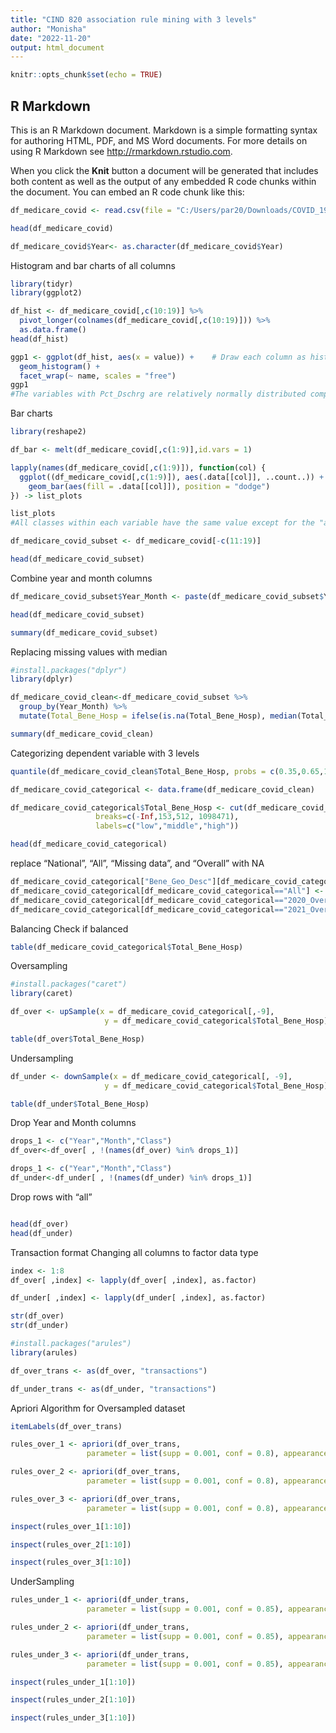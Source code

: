 ---
title: "CIND 820 association rule mining with 3 levels"
author: "Monisha"
date: "2022-11-20"
output: html_document
---

```{r setup, include=FALSE}
knitr::opts_chunk$set(echo = TRUE)
```

## R Markdown

This is an R Markdown document. Markdown is a simple formatting syntax for authoring HTML, PDF, and MS Word documents. For more details on using R Markdown see <http://rmarkdown.rstudio.com>.

When you click the **Knit** button a document will be generated that includes both content as well as the output of any embedded R code chunks within the document. You can embed an R code chunk like this:

```{r}
df_medicare_covid <- read.csv(file = "C:/Users/par20/Downloads/COVID_19_Hospitalization_Trends_Report_Data_file_20220526/COVID_19_Hospitalization_Trends_Report_Data_file_20220526.csv")
```
```{r}
head(df_medicare_covid)
```
```{r}
df_medicare_covid$Year<- as.character(df_medicare_covid$Year)
```


Histogram and bar charts of all columns
```{r}
library(tidyr)
library(ggplot2)
```
```{r}
df_hist <- df_medicare_covid[,c(10:19)] %>%                          
  pivot_longer(colnames(df_medicare_covid[,c(10:19)])) %>% 
  as.data.frame()
head(df_hist)                                
```
```{r}
ggp1 <- ggplot(df_hist, aes(x = value)) +    # Draw each column as histogram
  geom_histogram() + 
  facet_wrap(~ name, scales = "free")
ggp1
#The variables with Pct_Dschrg are relatively normally distributed compared to the other numeric variables
```
Bar charts
```{r}
library(reshape2)
```
```{r}
df_bar <- melt(df_medicare_covid[,c(1:9)],id.vars = 1)
```


```{r}
lapply(names(df_medicare_covid[,c(1:9)]), function(col) {
  ggplot((df_medicare_covid[,c(1:9)]), aes(.data[[col]], ..count..)) + 
    geom_bar(aes(fill = .data[[col]]), position = "dodge")
}) -> list_plots
```
```{r}
list_plots
#All classes within each variable have the same value except for the "all", "overall", and "national" ones which encompass everything
```

```{r}
df_medicare_covid_subset <- df_medicare_covid[-c(11:19)]
```
```{r}
head(df_medicare_covid_subset)
```
Combine year and month columns
```{r}
df_medicare_covid_subset$Year_Month <- paste(df_medicare_covid_subset$Year, df_medicare_covid_subset$Month, sep="_")
```
```{r}
head(df_medicare_covid_subset)
```



```{r}
summary(df_medicare_covid_subset)
```

Replacing missing values with median
```{r}
#install.packages("dplyr")
library(dplyr)
```
```{r}
df_medicare_covid_clean<-df_medicare_covid_subset %>%
  group_by(Year_Month) %>%
  mutate(Total_Bene_Hosp = ifelse(is.na(Total_Bene_Hosp), median(Total_Bene_Hosp, na.rm = T), Total_Bene_Hosp))
```
```{r}
summary(df_medicare_covid_clean)

```




Categorizing dependent variable with 3 levels
```{r}
quantile(df_medicare_covid_clean$Total_Bene_Hosp, probs = c(0.35,0.65,1))
```
```{r}
df_medicare_covid_categorical <- data.frame(df_medicare_covid_clean)
```
```{r}
df_medicare_covid_categorical$Total_Bene_Hosp <- cut(df_medicare_covid_clean$Total_Bene_Hosp, 
                   breaks=c(-Inf,153,512, 1098471), 
                   labels=c("low","middle","high"))
```


```{r}
head(df_medicare_covid_categorical)
```
replace "National", "All", "Missing data", and "Overall" with NA

```{r}
df_medicare_covid_categorical["Bene_Geo_Desc"][df_medicare_covid_categorical["Bene_Geo_Desc"] == "National"] <- NA
df_medicare_covid_categorical[df_medicare_covid_categorical=="All"] <- NA
df_medicare_covid_categorical[df_medicare_covid_categorical=="2020_Overall"] <- NA
df_medicare_covid_categorical[df_medicare_covid_categorical=="2021_Overall"] <- NA
```
Balancing
Check if balanced
```{r}
table(df_medicare_covid_categorical$Total_Bene_Hosp)
```



Oversampling
```{r}
#install.packages("caret")
library(caret)
```


```{r}
df_over <- upSample(x = df_medicare_covid_categorical[,-9],
                     y = df_medicare_covid_categorical$Total_Bene_Hosp)
```
```{r}
table(df_over$Total_Bene_Hosp)
```
Undersampling

```{r}
df_under <- downSample(x = df_medicare_covid_categorical[, -9],
                     y = df_medicare_covid_categorical$Total_Bene_Hosp)
```
```{r}
table(df_under$Total_Bene_Hosp)
```

Drop Year and Month columns
```{r}
drops_1 <- c("Year","Month","Class")
df_over<-df_over[ , !(names(df_over) %in% drops_1)]

drops_1 <- c("Year","Month","Class")
df_under<-df_under[ , !(names(df_under) %in% drops_1)]

```
Drop rows with "all"
```{r}
```

```{r}
head(df_over)
head(df_under)
```


Transaction format
Changing all columns to factor data type
```{r}
index <- 1:8
df_over[ ,index] <- lapply(df_over[ ,index], as.factor)
```


```{r}
df_under[ ,index] <- lapply(df_under[ ,index], as.factor)
```
```{r}
str(df_over)
str(df_under)
```



```{r}
#install.packages("arules")
library(arules)
```

```{r}
df_over_trans <- as(df_over, "transactions")

```
```{r}
df_under_trans <- as(df_under, "transactions")
```

Apriori Algorithm for Oversampled dataset
```{r}
itemLabels(df_over_trans)
```

```{r}
rules_over_1 <- apriori(df_over_trans,
                 parameter = list(supp = 0.001, conf = 0.8), appearance = list(rhs=c("Total_Bene_Hosp=low")))

rules_over_2 <- apriori(df_over_trans,
                 parameter = list(supp = 0.001, conf = 0.8), appearance = list(rhs=c("Total_Bene_Hosp=middle")))

rules_over_3 <- apriori(df_over_trans,
                 parameter = list(supp = 0.001, conf = 0.8), appearance = list(rhs=c("Total_Bene_Hosp=high")))
```

```{r}
inspect(rules_over_1[1:10])
```

```{r}
inspect(rules_over_2[1:10])
```
```{r}
inspect(rules_over_3[1:10])
```

UnderSampling
```{r}
rules_under_1 <- apriori(df_under_trans,
                 parameter = list(supp = 0.001, conf = 0.85), appearance = list(rhs=c("Total_Bene_Hosp=low")))

rules_under_2 <- apriori(df_under_trans,
                 parameter = list(supp = 0.001, conf = 0.85), appearance = list(rhs=c("Total_Bene_Hosp=middle")))

rules_under_3 <- apriori(df_under_trans,
                 parameter = list(supp = 0.001, conf = 0.85), appearance = list(rhs=c("Total_Bene_Hosp=high")))
```
```{r}
inspect(rules_under_1[1:10])
```
```{r}
inspect(rules_under_2[1:10])
```
```{r}
inspect(rules_under_3[1:10])
```
```{r}
```


